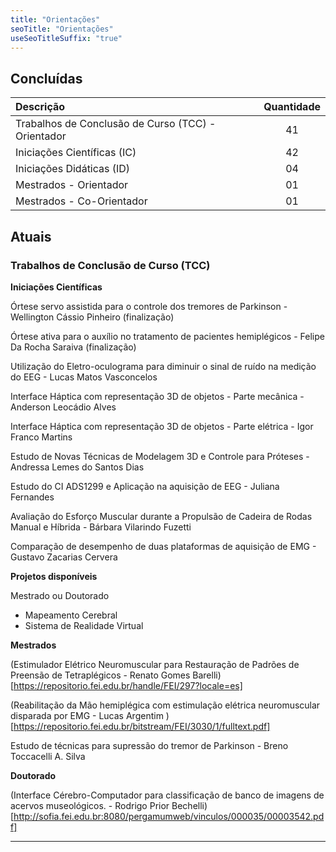 ```yaml
---
title: "Orientações"
seoTitle: "Orientações"
useSeoTitleSuffix: "true"
---
```



## Concluídas

Descrição | Quantidade 
:--------- | :----------: 
Trabalhos de Conclusão de Curso (TCC) - Orientador | 41  
Iniciações Científicas (IC) | 42 
Iniciações Didáticas (ID) | 04 
Mestrados - Orientador | 01 
Mestrados - Co-Orientador | 01

## Atuais

### Trabalhos de Conclusão de Curso (TCC)

**Iniciações Científicas**

Órtese servo assistida para o controle dos tremores de Parkinson - Wellington Cássio Pinheiro (finalização)  

Órtese ativa para o auxílio no tratamento de pacientes hemiplégicos - Felipe Da Rocha Saraiva (finalização)  

Utilização do Eletro-oculograma para diminuir o sinal de ruído na medição do EEG - Lucas Matos Vasconcelos  

Interface Háptica com representação 3D de objetos - Parte mecânica - Anderson Leocádio Alves  

Interface Háptica com representação 3D de objetos - Parte elétrica - Igor Franco Martins  

Estudo de Novas Técnicas de Modelagem 3D e Controle para Próteses - Andressa Lemes do Santos Dias  

Estudo do CI ADS1299 e Aplicação na aquisição de EEG - Juliana Fernandes  

Avaliação do Esforço Muscular durante a Propulsão de Cadeira de Rodas Manual e Híbrida - Bárbara Vilarindo Fuzetti  

Comparação de desempenho de duas plataformas de aquisição de EMG - Gustavo Zacarias Cervera  

**Projetos disponíveis**

Mestrado ou Doutorado

- Mapeamento Cerebral
- Sistema de Realidade Virtual

**Mestrados**

(Estimulador Elétrico Neuromuscular para Restauração de Padrões de Preensão de Tetraplégicos - Renato Gomes Barelli)[https://repositorio.fei.edu.br/handle/FEI/297?locale=es]

(Reabilitação da Mão hemiplégica com estimulação elétrica neuromuscular disparada por EMG - Lucas Argentim ) [https://repositorio.fei.edu.br/bitstream/FEI/3030/1/fulltext.pdf]

Estudo de técnicas para supressão do tremor de Parkinson - Breno Toccacelli A. Silva  

**Doutorado**

(Interface Cérebro-Computador para classificação de banco de imagens de acervos museológicos. - Rodrigo Prior Bechelli)[http://sofia.fei.edu.br:8080/pergamumweb/vinculos/000035/00003542.pdf]

---